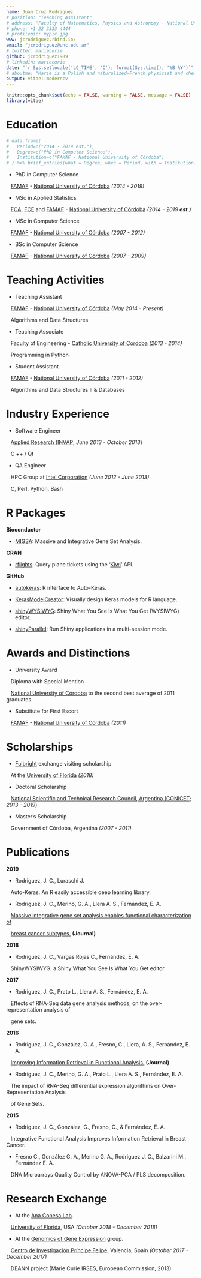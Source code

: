 ```yaml
---
name: Juan Cruz Rodriguez
# position: "Teaching Assistant"
# address: "Faculty of Mathematics, Physics and Astronomy - National University of Córdoba"
# phone: +1 22 3333 4444
# profilepic: mypic.jpg
www: jcrodriguez.rbind.io/
email: "jcrodriguez@unc.edu.ar"
# twitter: mariecurie
github: jcrodriguez1989
# linkedin: mariecurie
date: "`r Sys.setlocale('LC_TIME', 'C'); format(Sys.time(), '%B %Y')`"
# aboutme: "Marie is a Polish and naturalized-French physicist and chemist who conducts pioneering research on radioactivity."
output: vitae::moderncv
---
```


<!-- vitae::moderncv -->
<!-- vitae::twentyseconds -->
<!-- vitae::awesomecv not working! -->
<!-- vitae::hyndman -->

```r
knitr::opts_chunk$set(echo = FALSE, warning = FALSE, message = FALSE)
library(vitae)
```

# Education

```r
# data.frame(
#   Period=c("2014 - 2019 est."),
#   Degree=c("PhD in Computer Science"),
#   Institution=c("FAMAF - National University of Córdoba")
# ) %>% brief_entries(what = Degree, when = Period, with = Institution)
```
* PhD in Computer Science

<!-- Research topic: "Statistical/computational methodologies for functional  -->
<!-- analysis at the level of gene isomorphisms". -->

&nbsp;&nbsp; 
[FAMAF](https://www.famaf.unc.edu.ar/) - [National University of Córdoba](https://www.unc.edu.ar/english/) *(2014 - 2019)*

* MSc in Applied Statistics

&nbsp;&nbsp; 
[FCA](http://www.agro.unc.edu.ar/), [FCE](http://www.eco.unc.edu.ar/) and [FAMAF](https://www.famaf.unc.edu.ar/) - [National University of Córdoba](https://www.unc.edu.ar/english/) *(2014 - 2019 **est.**)*

* MSc in Computer Science

&nbsp;&nbsp; 
[FAMAF](https://www.famaf.unc.edu.ar/) - [National University of Córdoba](https://www.unc.edu.ar/english/) *(2007 - 2012)*

* BSc in Computer Science

&nbsp;&nbsp; 
[FAMAF](https://www.famaf.unc.edu.ar/) - [National University of Córdoba](https://www.unc.edu.ar/english/) *(2007 - 2009)*


# Teaching Activities

* Teaching Assistant

&nbsp;&nbsp; 
[FAMAF](https://www.famaf.unc.edu.ar/) - [National University of Córdoba](https://www.unc.edu.ar/english/) *(May 2014 - Present)*

&nbsp;&nbsp; 
Algorithms and Data Structures

<!-- **Postgraduate course** -->

<!-- [IBYME - CONICET](https://www.ibyme.org.ar/) *(December 2015)* -->

<!-- "Chromatin and gene regulation: from the gen to the genome" -->

* Teaching Associate

&nbsp;&nbsp; 
Faculty of Engineering - [Catholic University of Córdoba](https://ucc.edu.ar/) *(2013 - 2014)*

&nbsp;&nbsp; 
Programming in Python

* Student Assistant

&nbsp;&nbsp; 
[FAMAF](https://www.famaf.unc.edu.ar/) - [National University of Córdoba](https://www.unc.edu.ar/english/) *(2011 - 2012)*

&nbsp;&nbsp; 
Algorithms and Data Structures II & Databases


# Industry Experience

* Software Engineer

&nbsp;&nbsp; 
[Applied Research (INVAP](http://www.invap.com.ar/en/); *June 2013 - October 2013*)

&nbsp;&nbsp; 
C ++ / Qt

* QA Engineer

&nbsp;&nbsp; 
HPC Group at [Intel Corporation](https://www.intel.com) *(June 2012 - June 2013)*

&nbsp;&nbsp; 
C, Perl, Python, Bash


# R Packages

**Bioconductor**

* [MIGSA](https://bioconductor.org/packages/MIGSA/): Massive and Integrative Gene Set Analysis.

**CRAN**

* [rflights](https://cran.r-project.org/package=rflights): Query plane tickets using the '[Kiwi](https://www.kiwi.com)' API.

**GitHub**

* [autokeras](https://github.com/jcrodriguez1989/autokeras): R interface to Auto-Keras.

* [KerasModelCreator](https://github.com/jcrodriguez1989/KerasModelCreator): Visually design Keras models for R language.

* [shinyWYSIWYG](https://github.com/jcrodriguez1989/shinyWYSIWYG): Shiny What You See Is What You Get (WYSIWYG) editor.

* [shinyParallel](https://github.com/jcrodriguez1989/shinyParallel): Run Shiny applications in a multi-session mode.

# Awards and Distinctions

* University Award

&nbsp;&nbsp; 
Diploma with Special Mention

&nbsp;&nbsp; 
[National University of Córdoba](https://www.unc.edu.ar/english/) to the second best average of 
2011 graduates

* Substitute for First Escort

&nbsp;&nbsp; 
[FAMAF](https://www.famaf.unc.edu.ar/) - [National University of Córdoba](https://www.unc.edu.ar/english/) *(2011)*


# Scholarships

* [Fulbright](https://www.cies.org/) exchange visiting scholarship

&nbsp;&nbsp; 
At the [University of Florida](https://www.ufl.edu/) *(2018)*

* Doctoral Scholarship

<!-- Research topic: "Information analysis and integration methodologies for genomic  -->
<!-- data from mass sequencing technologies." -->

&nbsp;&nbsp; 
[National Scientific and Technical Research Council, Argentina (CONICET](https://www.conicet.gov.ar/?lan=en); *2013 - 2019*)

* Master's Scholarship

&nbsp;&nbsp; 
Government of Córdoba, Argentina *(2007 - 2011)*


# Publications

**2019**

* Rodriguez, J. C., Luraschi J.

&nbsp;&nbsp; 
Auto-Keras: An R easily accessible deep learning library.

<!-- At the Latinamerican Conference About the Use of R in R&D. Santiago, Chile. -->

* Rodriguez, J. C., Merino, G. A., Llera A. S., Fernández, E. A.

&nbsp;&nbsp; 
[Massive integrative gene set analysis enables functional characterization of ](https://doi.org/10.1016/j.jbi.2019.103157)

&nbsp;&nbsp; 
[breast cancer subtypes.](https://doi.org/10.1016/j.jbi.2019.103157) **(Journal)**

**2018**

* Rodriguez, J. C., Vargas Rojas C., Fernández, E. A.

&nbsp;&nbsp; 
ShinyWYSIWYG: a Shiny What You See Is What You Get editor.

<!-- At the Latinamerican Conference About the Use of R in R&D. Buenos Aires. -->

**2017**

* Rodriguez, J. C., Prato L., Llera A. S., Fernández, E. A.

&nbsp;&nbsp; 
Effects of RNA-Seq data gene analysis methods, on the 
over-representation analysis of

&nbsp;&nbsp; 
gene sets.

<!-- At the Argentine Congress of Bioengineering. Córdoba. -->

**2016**

* Rodriguez, J. C., González, G. A., Fresno, C., Llera, A. S., Fernández, E. A.

&nbsp;&nbsp; 
[Improving Information Retrieval in Functional Analysis.](https://doi.org/10.1016/j.compbiomed.2016.09.017) **(Journal)**

<!-- &nbsp;&nbsp; Computers in Biology and Medicine. Amsterdam; Year: 2016 vol. 79 p. 10 - 20 *(Journal)*. -->

* Rodriguez, J. C., Merino, G. A., Prato L., Llera A. S., Fernández, E. A.

&nbsp;&nbsp; 
The impact of RNA-Seq differential expression algorithms on 
Over-Representation Analysis

&nbsp;&nbsp; 
of Gene Sets.

<!-- In International Society for Computational Biology Latin America Bioinformatics  -->
<!-- Conference. Buenos Aires. -->

**2015**

* Rodriguez, J. C., González, G., Fresno, C., & Fernández, E. A.

&nbsp;&nbsp; 
Integrative Functional Analysis Improves Information Retrieval in Breast Cancer.

<!-- In Iberoamerican Congress on Pattern Recognition (pp. 43-50). Springer International -->
<!-- Publishing. -->

* Fresno C., González G. A., Merino G. A., Rodriguez J. C., Balzarini M., Fernández E. A.

&nbsp;&nbsp; 
DNA Microarrays Quality Control by ANOVA-PCA / PLS decomposition.

<!-- In XIX Scientific Meeting of the Biometry Argentine Group. -->


# Research Exchange

* At the [Ana Conesa Lab](http://conesalab.org/).

&nbsp;&nbsp; 
[University of Florida](https://www.ufl.edu/), USA *(October 2018 - December 2018)*

* At the [Genomics of Gene Expression](http://conesalab.org/) group.

<!-- Developing a European American NGS analysis Network. -->

&nbsp;&nbsp; 
[Centro de Investigación Príncipe Felipe](http://www.cipf.es/en/), Valencia, Spain *(October 2017 - December 2017)*

&nbsp;&nbsp; 
DEANN project (Marie Curie IRSES, European Commission, 2013)

<!-- Languages: -->

<!-- Spanish: Native. -->
<!-- English: Advanced. -->
